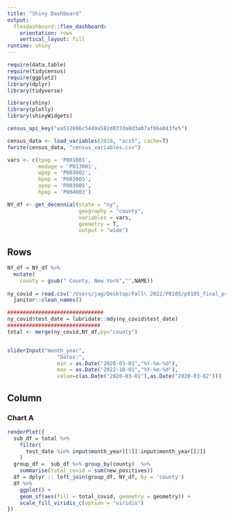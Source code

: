 ```yaml
---
title: "Shiny Dashboard"
output: 
  flexdashboard::flex_dashboard:
    orientation: rows
    vertical_layout: fill
runtime: shiny
---
```

```r
require(data.table)
require(tidycensus)
require(ggplot2)
library(dplyr)
library(tidyverse)

library(shiny)
library(plotly)
library(shinyWidgets)

census_api_key("aa512886c5449a582d837da8d3a07af66a043fe5")

census_data <- load_variables(2018, "acs5", cache=T)
fwrite(census_data, "census_variables.csv")

vars <- c(tpop = 'P001001',
          medage = 'P013001',
          wpop = 'P003002',
          bpop = 'P003003',
          apop = 'P003005',
          hpop = 'P004003')

NY_df <- get_decennial(state = "ny", 
                       geography = "county",
                       variables = vars,
                       geometry = T,
                       output = "wide")


```

Rows {.sidebar}
-----------------------------------------------------------------------
```r
NY_df = NY_df %>%
  mutate(
    county = gsub(" County, New York","",NAME))
 
ny_covid = read.csv('/Users/jag/Desktop/Fall\ 2022/P8105/p8105_final_project/data/covid_testing.csv')  %>%
  janitor::clean_names()

###############################
ny_covid$test_date = lubridate::mdy(ny_covid$test_date)
##############################
total <- merge(ny_covid,NY_df,by="county")   


sliderInput("month_year",
                "Dates:",
                min = as.Date("2020-03-01","%Y-%m-%d"),
                max = as.Date("2022-10-01","%Y-%m-%d"),
                value=c(as.Date("2020-03-01"),as.Date("2020-03-02")))


```

Column {data-width=650}
-----------------------------------------------------------------------

### Chart A
```r


renderPlot({
  sub_df = total %>%
    filter(
      test_date %in% input$month_year[[1]]:input$month_year[[2]]
    )
  group_df =  sub_df %>% group_by(county)  %>%
    summarise(total_covid = sum(new_positives))
  df = dplyr :: left_join(group_df, NY_df, by = 'county')
  df %>%
    ggplot() +
    geom_sf(aes(fill = total_covid, geometry = geometry)) + 
    scale_fill_viridis_c(option = "viridis") 
})




```
